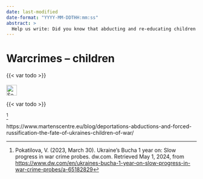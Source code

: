 ```yaml
---
date: last-modified
date-format: "YYYY-MM-DDTHH:mm:ss"
abstract: > 
  Help us write: Did you know that abducting and re-educating children is genocide? Russia forces children to fight their parents: one of the most evil warcrimes.
---
```


# Warcrimes – children {#sec-warcrimes-children}

::: {.callout-caution title="Myth"}
{{< var todo >}}
[<br></br>![Search for topic in EUvsDisinfo](../all_common_img/EUvsDisinfo_400x240.jpg){height=2em}](https://euvsdisinfo.eu/disinformation-cases/?text=war%20(crimes%7Ccriminals)%20(children)&sort=relevance)
:::

::: {.callout-tip title="Truth"}
{{< var todo >}}
:::

[^warcrimes-children-1]  


[^warcrimes-children-1]:  Pokatilova, V. (2023, March 30). Ukraine’s Bucha 1 year on: Slow progress in war crime probes. dw.com. Retrieved May 1, 2024, from [https://www.dw.com/en/ukraines-bucha-1-year-on-slow-progress-in-war-crime-probes/a-65182829](https://www.dw.com/en/ukraines-bucha-1-year-on-slow-progress-in-war-crime-probes/a-65182829) 


https://www.martenscentre.eu/blog/deportations-abductions-and-forced-russification-the-fate-of-ukraines-children-of-war/

